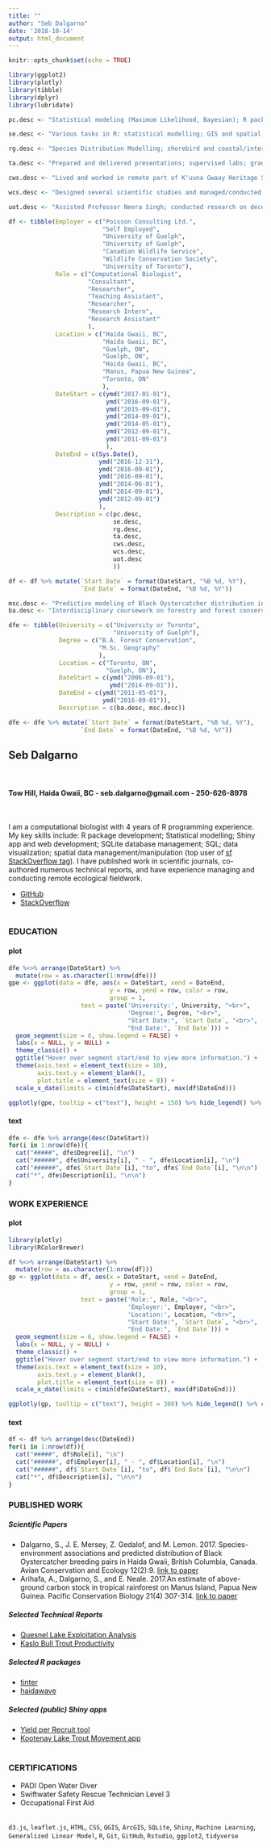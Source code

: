 ```yaml
---
title: ""
author: "Seb Dalgarno"
date: '2018-10-14'
output: html_document
---
```


```r
knitr::opts_chunk$set(echo = TRUE)
```

```r
library(ggplot2)
library(plotly)
library(tibble)
library(dplyr)
library(lubridate)

pc.desc <- "Statistical modeling (Maximum Likelihood, Bayesian); R package development/maintenance; SQLite database creation/management; Shiny app development; spatial data management/manipulation in R; data visualization/map creation in R."

se.desc <- "Various tasks in R: statistical modelling; GIS and spatial analysis; data cleaning and SQLite database creation/management; data visualization; report creation. Contracts with Parks Canada, Habitat Conservation Trust Foundation, Ministry of Forests, Lands and Natural Resource Operations, and Gowgaia Institute."

rg.desc <- "Species Distribution Modelling; shorebird and coastal/intertidal ecology; designed and conducted field work in remote Gwaii Haanas National Park Reserve over 3 weeks by kayak; all analyses/ data management done in R; results published in Avian Conservation Ecology journal."

ta.desc <- "Prepared and delivered presentations; supervised labs; graded assignments; topics covered by courses included statistical analysis, GIS and spatial analysis, remote sensing."

cws.desc <- "Lived and worked in remote part of K'uuna Gwaay Heritage Site/Conservancy retrieving ankle- band GPS loggers from breeding seabirds."

wcs.desc <- "Designed several scientific studies and managed/conducted field work in remote parts of Papua New Guinean forest; conducted statistical analyses, GIS; results published in Pacific Conservation Biology journal."

uot.desc <- "Assisted Professor Neera Singh; conducted research on decentralized forest governance, community forestry, and carbon emission reduction projects from deforestation (REDD); prepared manuscripts for publication. "

df <- tibble(Employer = c("Poisson Consulting Ltd.",
                          "Self Employed",
                          "University of Guelph",
                          "University of Guelph",
                          "Canadian Wildlife Service",
                          "Wildlife Conservation Society",
                          "University of Toronto"),
             Role = c("Computational Biologist",
                      "Consultant",
                      "Researcher",
                      "Teaching Assistant",
                      "Researcher",
                      "Research Intern",
                      "Research Assistant"
                      ),
             Location = c("Haida Gwaii, BC",
                          "Haida Gwaii, BC",
                          "Guelph, ON",
                          "Guelph, ON",
                          "Haida Gwaii, BC",
                          "Manus, Papua New Guinea",
                          "Toronto, ON"
                          ),
             DateStart = c(ymd("2017-01-01"),
                           ymd("2016-09-01"),
                           ymd("2015-09-01"),
                           ymd("2014-09-01"),
                           ymd("2014-05-01"),
                           ymd("2012-09-01"),
                           ymd("2011-09-01")
                           ),
             DateEnd = c(Sys.Date(),
                         ymd("2016-12-31"),
                         ymd("2016-09-01"),
                         ymd("2016-09-01"),
                         ymd("2014-06-01"),
                         ymd("2014-09-01"),
                         ymd("2012-09-01")
                         ),
             Description = c(pc.desc,
                             se.desc,
                             rg.desc,
                             ta.desc,
                             cws.desc,
                             wcs.desc,
                             uot.desc
                             ))

df <- df %>% mutate(`Start Date` = format(DateStart, "%B %d, %Y"),
                    `End Date` = format(DateEnd, "%B %d, %Y"))

msc.desc <- "Predictive modeling of Black Oystercatcher distribution in Haida Gwaii, BC"
ba.desc <- "Interdisciplinary coursework on forestry and forest conservation, including core science requirements."

dfe <- tibble(University = c("University or Toronto",
                             "University of Guelph"),
              Degree = c("B.A. Forest Conservation",
                         "M.Sc. Geography"
                         ),
              Location = c("Toronto, ON",
                           "Guelph, ON"),
              DateStart = c(ymd("2006-09-01"),
                            ymd("2014-09-01")),
              DateEnd = c(ymd("2011-05-01"),
                          ymd("2016-09-01")),
              Description = c(ba.desc, msc.desc))

dfe <- dfe %>% mutate(`Start Date` = format(DateStart, "%B %d, %Y"),
                    `End Date` = format(DateEnd, "%B %d, %Y"))
```
## Seb Dalgarno  
\

#### Tow Hill, Haida Gwaii, BC  -  seb.dalgarno@gmail.com  -  250-626-8978  
\

I am a computational biologist with 4 years of R programming experience. My key skills include: R package development; Statistical modelling; Shiny app and web development; SQLite database management; SQL; data visualization; spatial data management/manipulation (top user of [sf StackOverflow tag](https://stackoverflow.com/tags/sf/topusers)). I have published work in scientific journals, co-authored numerous technical reports, and have experience managing and conducting remote ecological fieldwork.

* [GitHub](https://github.com/sebdalgarno)
* [StackOverflow](https://stackoverflow.com/users/7911031/sebdalgarno)  
\

### EDUCATION {.tabset .tabset-fade}
#### plot

```r

dfe %<>% arrange(DateStart) %>%
  mutate(row = as.character(1:nrow(dfe)))
gpe <- ggplot(data = dfe, aes(x = DateStart, xend = DateEnd, 
                            y = row, yend = row, color = row,
                            group = 1,
                    text = paste('University:', University, "<br>",
                                 'Degree:', Degree, "<br>",
                                 "Start Date:", `Start Date`, "<br>", 
                                 "End Date:", `End Date`))) + 
  geom_segment(size = 6, show.legend = FALSE) + 
  labs(x = NULL, y = NULL) +
  theme_classic() +
  ggtitle("Hover over segment start/end to view more information.") +
  theme(axis.text = element_text(size = 10),
        axis.text.y = element_blank(),
        plot.title = element_text(size = 8)) +
  scale_x_date(limits = c(min(dfe$DateStart), max(df$DateEnd)))

ggplotly(gpe, tooltip = c("text"), height = 150) %>% hide_legend() %>% config(displayModeBar = F)
```

#### text
```r
dfe <- dfe %>% arrange(desc(DateStart))
for(i in 1:nrow(dfe)){
  cat("#####", dfe$Degree[i], "\n")
  cat("######", dfe$University[i], " - ", dfe$Location[i], "\n")
  cat("######", dfe$`Start Date`[i], "to", dfe$`End Date`[i], "\n\n")
  cat("*", dfe$Description[i], "\n\n")
}
```

<!-- #### table -->

<!-- ```{r education-table, echo=FALSE} -->
<!-- library(DT) -->
<!-- datatable(dfe %>% select(-row, -DateStart, -DateEnd), class = "compact stripe", options = list(lengthChange = FALSE)) %>% DT::formatStyle(columns = c(1:6), fontSize = '85%') -->
<!-- ``` -->


### WORK EXPERIENCE {.tabset .tabset-fade}
#### plot

```r
library(plotly)
library(RColorBrewer)

df %<>% arrange(DateStart) %>%
  mutate(row = as.character(1:nrow(df)))
gp <- ggplot(data = df, aes(x = DateStart, xend = DateEnd, 
                            y = row, yend = row, color = row,
                            group = 1,
                    text = paste('Role:', Role, "<br>",
                                 'Employer:', Employer, "<br>",
                                 'Location:', Location, "<br>",
                                 "Start Date:", `Start Date`, "<br>", 
                                 "End Date:", `End Date`))) + 
  geom_segment(size = 6, show.legend = FALSE) + 
  labs(x = NULL, y = NULL) +
  theme_classic() +
  ggtitle("Hover over segment start/end to view more information.") +
  theme(axis.text = element_text(size = 10),
        axis.text.y = element_blank(),
        plot.title = element_text(size = 8)) +
  scale_x_date(limits = c(min(dfe$DateStart), max(df$DateEnd)))

ggplotly(gp, tooltip = c("text"), height = 300) %>% hide_legend() %>% config(displayModeBar = F)
```

#### text
```r
df <- df %>% arrange(desc(DateEnd))
for(i in 1:nrow(df)){
  cat("#####", df$Role[i], "\n")
  cat("######", df$Employer[i], " - ", df$Location[i], "\n")
  cat("######", df$`Start Date`[i], "to", df$`End Date`[i], "\n\n")
  cat("*", df$Description[i], "\n\n")
}
```

<!-- #### table -->

<!-- ```{r work-experience-table, echo=FALSE} -->
<!-- library(DT) -->
<!-- datatable(df %>% select(-row, -DateStart, -DateEnd), class = "compact stripe", options = list(lengthChange = FALSE)) %>% -->
<!--   DT::formatStyle(columns = c(1:6), fontSize = '85%') -->
<!-- ``` -->

### PUBLISHED WORK
##### Scientific Papers
* Dalgarno, S., J. E. Mersey, Z. Gedalof, and M. Lemon. 2017. Species-environment associations and predicted distribution of Black Oystercatcher breeding pairs in Haida Gwaii, British Columbia, Canada. Avian Conservation and Ecology 12(2):9. 
[link to paper](http://www.ace-eco.org/vol12/iss2/art9/)
* Arihafa, A., Dalgarno, S., and E. Neale. 2017.An estimate of above-ground carbon stock in tropical rainforest on Manus Island, Papua New Guinea. Pacific Conservation Biology 21(4) 307-314.
[link to paper](http://www.publish.csiro.au/PC/PC15015)

##### Selected Technical Reports
* [Quesnel Lake Exploitation Analysis](https://www.poissonconsulting.ca/analyses/2018/04/11/quesnel-exploit-17.html)
* [Kaslo Bull Trout Productivity](https://www.poissonconsulting.ca/analyses/2018/04/17/kaslo-bt-recruits-17.html)

##### Selected R packages
* [tinter](https://github.com/poissonconsulting/tinter)
* [haidawave](https://github.com/sebdalgarno/haidawave)

##### Selected (public) Shiny apps
* [Yield per Recruit tool](https://poissonconsulting.shinyapps.io/ypr-shiny/)
* [Kootenay Lake Trout Movement app](https://poissonconsulting.shinyapps.io/klexdatr-movement/)  
\  

### CERTIFICATIONS
* PADI Open Water Diver  
* Swiftwater Safety Rescue Technician Level 3  
* Occupational First Aid  
\  
\

`d3.js`, `leaflet.js`, `HTML`, `CSS`, `QGIS`, `ArcGIS`, `SQLite`, `Shiny`, `Machine Learning`, `Generalized Linear Model`, `R`, `Git`, `GitHub`, `Rstudio`, `ggplot2`, `tidyverse`


